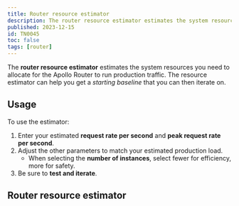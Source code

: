 ```yaml
---
title: Router resource estimator
description: The router resource estimator estimates the system resources you need to allocate for the Apollo Router to run production traffic.
published: 2023-12-15
id: TN0045
toc: false
tags: [router]
---
```



The **router resource estimator** estimates the system resources you need to allocate for the Apollo Router to run production traffic. The resource estimator can help you get a _starting baseline_ that you can then iterate on.

## Usage

To use the estimator:

1. Enter your estimated **request rate per second** and **peak request rate per second**.
2. Adjust the other parameters to match your estimated production load.
   - When selecting the **number of instances**, select fewer for efficiency, more for safety.
3. Be sure to **test and iterate**.

## Router resource estimator

<RouterResourceEstimator />
